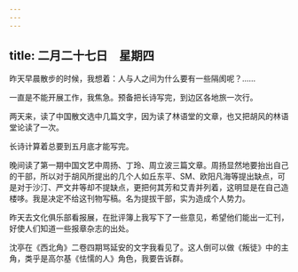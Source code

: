 ```yaml
---
---
---
```

title: 二月二十七日　星期四
---




昨天早晨散步的时候，我想着：人与人之间为什么要有一些隔阂呢？……

一直是不能开展工作，我焦急。预备把长诗写完，到边区各地旅一次行。

两天来，读了中国散文选中几篇文字，因为读了林语堂的文章，也又把胡风的林语堂论读了一次。

长诗计算着总要到五月底才能写完。

晚间读了第一期中国文艺中周扬、丁玲、周立波三篇文章。周扬显然地要抬出自己的干部，所以对于胡风所提出的几个人如丘东平、SM、欧阳凡海等提出缺点，可是对于沙汀、严文井等却不提缺点，更把何其芳和艾青并列着，这明显是在自己造楼哆。我是决定不给这刊物写稿。名为提拔干部，实为造成个人势力。

昨天去文化俱乐部看报展，在批评簿上我写下了一些意见，希望他们能出一汇刊，好使人们知道一些报章杂志的出处。

沈亭在《西北角》二卷四期骂延安的文字我看见了。这人倒可以做《叛徒》中的主角，类乎是高尔基《怯懦的人》角色，我要告诉群。